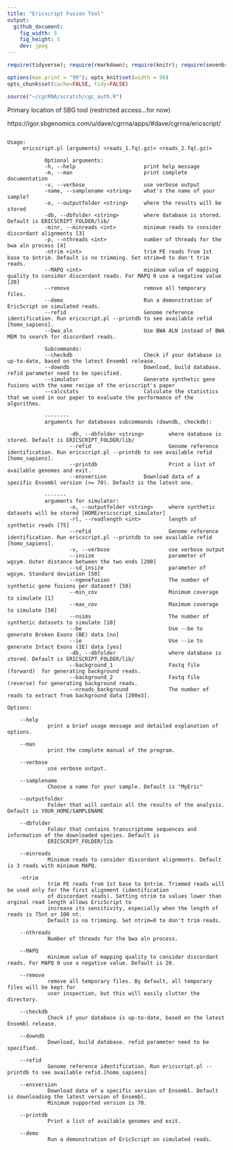 ```yaml
---
title: "Ericscript Fusion Tool"
output:
  github_document:
    fig_width: 5
    fig_height: 5
    dev: jpeg
---
```


```r
require(tidyverse); require(rmarkdown); require(knitr); require(sevenbridges); 

options(max.print = "99"); opts_knit$set(width = 99)
opts_chunk$set(cache=FALSE, tidy=FALSE)

source("~/cgrRNA/scratch/cgc_auth.R")

```

Primary location of SBG tool (restricted access...for now)

https://igor.sbgenomics.com/u/dave/cgrrna/apps/#dave/cgrrna/ericscript/

```

Usage:
     ericscript.pl [arguments] <reads_1.fq(.gz)> <reads_2.fq(.gz)>
 
            Optional arguments:
            -h, --help                      print help message
            -m, --man                       print complete documentation
            -v, --verbose                   use verbose output
            -name, --samplename <string>    what's the name of your sample?
            -o, --outputfolder <string>     where the results will be stored
            -db, --dbfolder <string>        where database is stored. Default is ERICSCRIPT_FOLDER/lib/
            -minr, --minreads <int>         minimum reads to consider discordant alignments [3]
            -p, --nthreads <int>            number of threads for the bwa aln process [4]
            -ntrim <int>                    trim PE reads from 1st base to $ntrim. Default is no trimming. Set ntrim=0 to don't trim reads.
            --MAPQ <int>                    minimum value of mapping quality to consider discordant reads. For MAPQ 0 use a negative value [20]
            --remove                        remove all temporary files.
            --demo                          Run a demonstration of EricScript on simulated reads.
            --refid                         Genome reference identification. Run ericscript.pl --printdb to see available refid [homo_sapiens].
            --bwa_aln                       Use BWA ALN instead of BWA MEM to search for discordant reads.

            Subcommands:
            --checkdb                       Check if your database is up-to-date, based on the latest Ensembl release.
            --downdb                        Download, build database. refid parameter need to be specified.
            --simulator                     Generate synthetic gene fusions with the same recipe of the ericscript's paper
            --calcstats                     Calculate the statistics that we used in our paper to evaluate the performance of the algorithms.
        
            --------
            arguments for databases subcommands (downdb, checkdb):

                    -db, --dbfolder <string>        where database is stored. Default is ERICSCRIPT_FOLDER/lib/
                    --refid                         Genome reference identification. Run ericscript.pl --printdb to see available refid [homo_sapiens].
                    --printdb                       Print a list of available genomes and exit.
                    --ensversion            Download data of a specific Ensembl version (>= 70). Default is the latest one.
 
            -------
            arguments for simulator:
                    -o, --outputfolder <string>     where synthetic datasets will be stored [HOME/ericscript_simulator]
                    -rl, --readlength <int>         length of synthetic reads [75]
                    --refid                         Genome reference identification. Run ericscript.pl --printdb to see available refid [homo_sapiens].
                    -v, --verbose                   use verbose output
                    --insize                        parameter of wgsym. Outer distance between the two ends [200]
                    --sd_insize                     parameter of wgsym. Standard deviation [50]
                    --ngenefusion                   The number of synthetic gene fusions per dataset? [50]
                    --min_cov                       Minimum coverage to simulate [1]
                    --max_cov                       Maximum coverage to simulate [50]
                    --nsims                         The number of synthetic datasets to simulate [10]
                    --be                            Use --be to generate Broken Exons (BE) data [no]
                    --ie                            Use --ie to generate Intact Exons (IE) data [yes]
                    -db, --dbfolder                 where database is stored. Default is ERICSCRIPT_FOLDER/lib/ 
                    --background_1                  Fastq file (forward)  for generating background reads. 
                    --background_2                  Fastq file (reverse) for generating background reads. 
                    --nreads_background             The number of reads to extract from background data [200e3].

Options:  
  
    --help
             print a brief usage message and detailed explanation of options.

    --man
             print the complete manual of the program.

    --verbose
             use verbose output.

    --samplename
             Choose a name for your sample. Default is "MyEric"

    --outputfolder
             Folder that will contain all the results of the analysis. Default is YOUR_HOME/SAMPLENAME

    --dbfolder
             Folder that contains transcriptome sequences and information of the downloaded species. Default is
             ERICSCRIPT_FOLDER/lib

    --minreads
             Minimum reads to consider discordant alignments. Default is 3 reads with minimum MAPQ.

    -ntrim
             trim PE reads from 1st base to $ntrim. Trimmed reads will be used only for the first alignment (identification 
             of discordant reads). Setting ntrim to values lower than orginal read length allows EricScript to 
             increase its sensitivity, especially when the length of reads is 75nt or 100 nt. 
             Default is no trimming. Set ntrim=0 to don't trim reads.

    --nthreads
             Number of threads for the bwa aln process.

    --MAPQ
             minimum value of mapping quality to consider discordant reads. For MAPQ 0 use a negative value. Default is 20.

    --remove
             remove all temporary files. By default, all temporary files will be kept for 
             user inspection, but this will easily clutter the directory.

    --checkdb
             Check if your database is up-to-date, based on the latest Ensembl release.

    --downdb
             Download, build database. refid parameter need to be specified.

    --refid
             Genome reference identification. Run ericscript.pl --printdb to see available refid.[homo_sapiens]

    --ensversion
             Download data of a specific version of Ensembl. Default is downloading the latest version of Ensembl.
             Minimum supported version is 70.

    --printdb
             Print a list of available genomes and exit.

    --demo
             Run a demonstration of EricScript on simulated reads.

```
